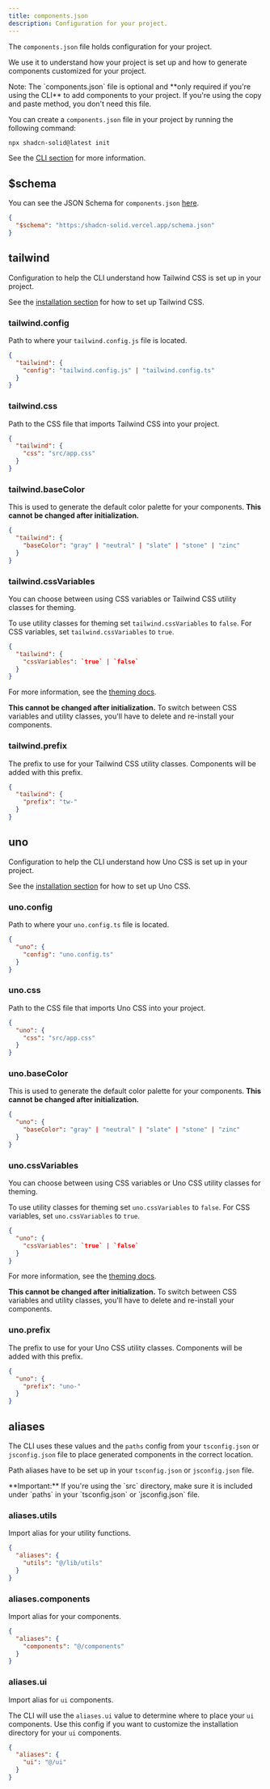 ```yaml
---
title: components.json
description: Configuration for your project.
---
```


The `components.json` file holds configuration for your project.

We use it to understand how your project is set up and how to generate components customized for your project.

<Alert class="mt-6">
  <AlertDescription>
    Note: The `components.json` file is optional and **only required if you're using the CLI** to
    add components to your project. If you're using the copy and paste method, you don't need this
    file.
  </AlertDescription>
</Alert>

You can create a `components.json` file in your project by running the following command:

```bash
npx shadcn-solid@latest init
```

See the <A href="/docs/cli">CLI section</A> for more information.

## $schema

You can see the JSON Schema for `components.json` [here](https://shadcn-solid.vercel.app/schema.json).

```json title="components.json"
{
  "$schema": "https:/shadcn-solid.vercel.app/schema.json"
}
```

## tailwind

Configuration to help the CLI understand how Tailwind CSS is set up in your project.

See the <A href="/docs/installation">installation section</A> for how to set up Tailwind CSS.

### tailwind.config

Path to where your `tailwind.config.js` file is located.

```json title="components.json"
{
  "tailwind": {
    "config": "tailwind.config.js" | "tailwind.config.ts"
  }
}
```

### tailwind.css

Path to the CSS file that imports Tailwind CSS into your project.

```json title="components.json"
{
  "tailwind": {
    "css": "src/app.css"
  }
}
```

### tailwind.baseColor

This is used to generate the default color palette for your components. **This cannot be changed after initialization.**

```json title="components.json"
{
  "tailwind": {
    "baseColor": "gray" | "neutral" | "slate" | "stone" | "zinc"
  }
}
```

### tailwind.cssVariables

You can choose between using CSS variables or Tailwind CSS utility classes for theming.

To use utility classes for theming set `tailwind.cssVariables` to `false`. For CSS variables, set `tailwind.cssVariables` to `true`.

```json title="components.json"
{
  "tailwind": {
    "cssVariables": `true` | `false`
  }
}
```

For more information, see the <A href="/docs/theming">theming docs</A>.

**This cannot be changed after initialization.** To switch between CSS variables and utility classes, you'll have to delete and re-install your components.

### tailwind.prefix

The prefix to use for your Tailwind CSS utility classes. Components will be added with this prefix.

```json title="components.json"
{
  "tailwind": {
    "prefix": "tw-"
  }
}
```

## uno

Configuration to help the CLI understand how Uno CSS is set up in your project.

See the <A href="/docs/installation">installation section</A> for how to set up Uno CSS.

### uno.config

Path to where your `uno.config.ts` file is located.

```json title="components.json"
{
  "uno": {
    "config": "uno.config.ts"
  }
}
```

### uno.css

Path to the CSS file that imports Uno CSS into your project.

```json title="components.json"
{
  "uno": {
    "css": "src/app.css"
  }
}
```

### uno.baseColor

This is used to generate the default color palette for your components. **This cannot be changed after initialization.**

```json title="components.json"
{
  "uno": {
    "baseColor": "gray" | "neutral" | "slate" | "stone" | "zinc"
  }
}
```

### uno.cssVariables

You can choose between using CSS variables or Uno CSS utility classes for theming.

To use utility classes for theming set `uno.cssVariables` to `false`. For CSS variables, set `uno.cssVariables` to `true`.

```json title="components.json"
{
  "uno": {
    "cssVariables": `true` | `false`
  }
}
```

For more information, see the <A href="/docs/theming">theming docs</A>.

**This cannot be changed after initialization.** To switch between CSS variables and utility classes, you'll have to delete and re-install your components.

### uno.prefix

The prefix to use for your Uno CSS utility classes. Components will be added with this prefix.

```json title="components.json"
{
  "uno": {
    "prefix": "uno-"
  }
}
```

## aliases

The CLI uses these values and the `paths` config from your `tsconfig.json` or `jsconfig.json` file to place generated components in the correct location.

Path aliases have to be set up in your `tsconfig.json` or `jsconfig.json` file.

<Alert class="mt-6">
  <AlertDescription>
    **Important:** If you're using the `src` directory, make sure it is included under `paths` in
    your `tsconfig.json` or `jsconfig.json` file.
  </AlertDescription>
</Alert>

### aliases.utils

Import alias for your utility functions.

```json title="components.json"
{
  "aliases": {
    "utils": "@/lib/utils"
  }
}
```

### aliases.components

Import alias for your components.

```json title="components.json"
{
  "aliases": {
    "components": "@/components"
  }
}
```

### aliases.ui

Import alias for `ui` components.

The CLI will use the `aliases.ui` value to determine where to place your `ui` components. Use this config if you want to customize the installation directory for your `ui` components.

```json title="components.json"
{
  "aliases": {
    "ui": "@/ui"
  }
}
```
